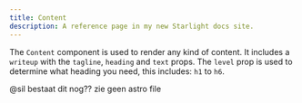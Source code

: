 ```yaml
---
title: Content
description: A reference page in my new Starlight docs site.
---
```


The `Content` component is used to render any kind of content. It includes a `writeup` with the `tagline`, `heading` and `text` props. The `level` prop is used to determine what heading you need, this includes: `h1` to `h6`.


@sil bestaat dit nog?? zie geen astro file
